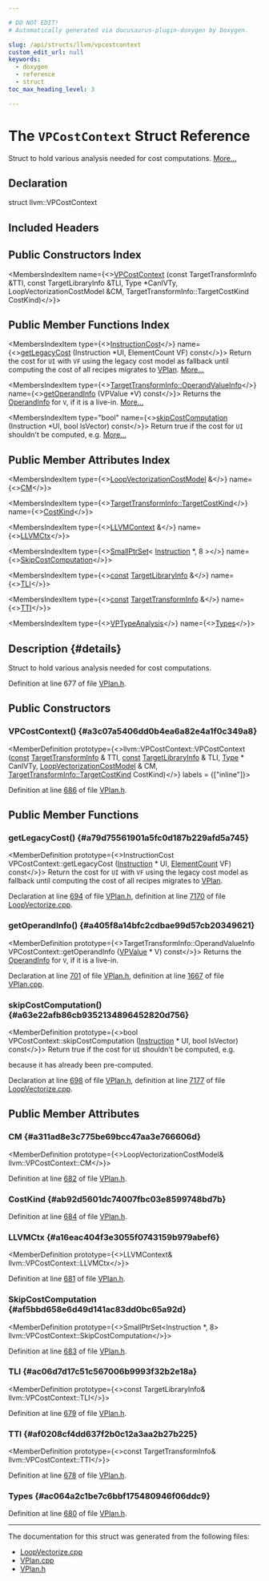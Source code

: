 ```yaml
---

# DO NOT EDIT!
# Automatically generated via docusaurus-plugin-doxygen by Doxygen.

slug: /api/structs/llvm/vpcostcontext
custom_edit_url: null
keywords:
  - doxygen
  - reference
  - struct
toc_max_heading_level: 3

---
```





# The `VPCostContext` Struct Reference

<DoxygenPage pluginConfig={pluginConfig}>

Struct to hold various analysis needed for cost computations. <a href="#details">More...</a>

## Declaration

<CodeBlock>struct llvm::VPCostContext</CodeBlock>

## Included Headers

<IncludesList>
<IncludesListItem
  filePath="Transforms/Vectorize/VPlan.h"
  permalink="/docs/api/files/lib/lib/transforms/lib/transforms/vectorize/vplan-h"
  isLocal="true" />
</IncludesList>

## Public Constructors Index

<MembersIndex>

<MembersIndexItem
  name={<><a href="#a3c07a5406dd0b4ea6a82e4a1f0c349a8">VPCostContext</a> (const TargetTransformInfo &amp;TTI, const TargetLibraryInfo &amp;TLI, Type &#42;CanIVTy, LoopVectorizationCostModel &amp;CM, TargetTransformInfo::TargetCostKind CostKind)</>}>
</MembersIndexItem>

</MembersIndex>

## Public Member Functions Index

<MembersIndex>

<MembersIndexItem
  type={<><a href="/docs/api/classes/llvm/instructioncost">InstructionCost</a></>}
  name={<><a href="#a79d75561901a5fc0d187b229afd5a745">getLegacyCost</a> (Instruction &#42;UI, ElementCount VF) const</>}>
Return the cost for <code>UI</code> with <code>VF</code> using the legacy cost model as fallback until computing the cost of all recipes migrates to <a href="/docs/api/classes/llvm/vplan">VPlan</a>. <a href="#a79d75561901a5fc0d187b229afd5a745">More...</a>
</MembersIndexItem>

<MembersIndexItem
  type={<><a href="/docs/api/structs/llvm/targettransforminfo/operandvalueinfo">TargetTransformInfo::OperandValueInfo</a></>}
  name={<><a href="#a405f8a14bfc2cdbae99d57cb20349621">getOperandInfo</a> (VPValue &#42;V) const</>}>
Returns the <a href="/docs/api/structs/operandinfo">OperandInfo</a> for <code>V</code>, if it is a live-in. <a href="#a405f8a14bfc2cdbae99d57cb20349621">More...</a>
</MembersIndexItem>

<MembersIndexItem
  type="bool"
  name={<><a href="#a63e22afb86cb9352134896452820d756">skipCostComputation</a> (Instruction &#42;UI, bool IsVector) const</>}>
Return true if the cost for <code>UI</code> shouldn&#39;t be computed, e.g. <a href="#a63e22afb86cb9352134896452820d756">More...</a>
</MembersIndexItem>

</MembersIndex>

## Public Member Attributes Index

<MembersIndex>

<MembersIndexItem
  type={<><a href="/docs/api/classes/llvm/loopvectorizationcostmodel">LoopVectorizationCostModel</a> &amp;</>}
  name={<><a href="#a311ad8e3c775be69bcc47aa3e766606d">CM</a></>}>
</MembersIndexItem>

<MembersIndexItem
  type={<><a href="/docs/api/classes/llvm/targettransforminfo/#a706f223f760b55668fbae74202b816bb">TargetTransformInfo::TargetCostKind</a></>}
  name={<><a href="#ab92d5601dc74007fbc03e8599748bd7b">CostKind</a></>}>
</MembersIndexItem>

<MembersIndexItem
  type={<><a href="/docs/api/classes/llvm/llvmcontext">LLVMContext</a> &amp;</>}
  name={<><a href="#a16eac404f3e3055f0743159b979abef6">LLVMCtx</a></>}>
</MembersIndexItem>

<MembersIndexItem
  type={<><a href="/docs/api/classes/llvm/smallptrset">SmallPtrSet</a>&lt; <a href="/docs/api/classes/llvm/instruction">Instruction</a> &#42;, 8 &gt;</>}
  name={<><a href="#af5bbd658e6d49d141ac83dd0bc65a92d">SkipCostComputation</a></>}>
</MembersIndexItem>

<MembersIndexItem
  type={<><a href="/docs/api/files/lib/lib/target/lib/target/aarch64/aarch64promoteconstant-cpp/#a90f8350fecae261c25be85d38b451bff">const</a> <a href="/docs/api/classes/llvm/targetlibraryinfo">TargetLibraryInfo</a> &amp;</>}
  name={<><a href="#ac06d7d17c51c567006b9993f32b2e18a">TLI</a></>}>
</MembersIndexItem>

<MembersIndexItem
  type={<><a href="/docs/api/files/lib/lib/target/lib/target/aarch64/aarch64promoteconstant-cpp/#a90f8350fecae261c25be85d38b451bff">const</a> <a href="/docs/api/classes/llvm/targettransforminfo">TargetTransformInfo</a> &amp;</>}
  name={<><a href="#af0208cf4dd637f2b0c12a3aa2b27b225">TTI</a></>}>
</MembersIndexItem>

<MembersIndexItem
  type={<><a href="/docs/api/classes/llvm/vptypeanalysis">VPTypeAnalysis</a></>}
  name={<><a href="#ac064a2c1be7c6bbf175480946f06ddc9">Types</a></>}>
</MembersIndexItem>

</MembersIndex>

## Description {#details}

Struct to hold various analysis needed for cost computations.

Definition at line 677 of file <a href="/docs/api/files/lib/lib/transforms/lib/transforms/vectorize/vplan-h">VPlan.h</a>.

<SectionDefinition>

## Public Constructors

### VPCostContext() {#a3c07a5406dd0b4ea6a82e4a1f0c349a8}

<MemberDefinition
  prototype={<>llvm::VPCostContext::VPCostContext (<a href="/docs/api/files/lib/lib/target/lib/target/aarch64/aarch64promoteconstant-cpp/#a90f8350fecae261c25be85d38b451bff">const</a> <a href="/docs/api/classes/llvm/targettransforminfo">TargetTransformInfo</a> &amp; TTI, <a href="/docs/api/files/lib/lib/target/lib/target/aarch64/aarch64promoteconstant-cpp/#a90f8350fecae261c25be85d38b451bff">const</a> <a href="/docs/api/classes/llvm/targetlibraryinfo">TargetLibraryInfo</a> &amp; TLI, <a href="/docs/api/classes/llvm/type">Type</a> &#42; CanIVTy, <a href="/docs/api/classes/llvm/loopvectorizationcostmodel">LoopVectorizationCostModel</a> &amp; CM, <a href="/docs/api/classes/llvm/targettransforminfo/#a706f223f760b55668fbae74202b816bb">TargetTransformInfo::TargetCostKind</a> CostKind)</>}
  labels = {["inline"]}>

Definition at line <a href="/docs/api/files/lib/lib/transforms/lib/transforms/vectorize/vplan-h/#l00686">686</a> of file <a href="/docs/api/files/lib/lib/transforms/lib/transforms/vectorize/vplan-h">VPlan.h</a>.
</MemberDefinition>

</SectionDefinition>

<SectionDefinition>

## Public Member Functions

### getLegacyCost() {#a79d75561901a5fc0d187b229afd5a745}

<MemberDefinition
  prototype={<>InstructionCost VPCostContext::getLegacyCost (<a href="/docs/api/classes/llvm/instruction">Instruction</a> &#42; UI, <a href="/docs/api/classes/llvm/elementcount">ElementCount</a> VF) const</>}>
Return the cost for <code>UI</code> with <code>VF</code> using the legacy cost model as fallback until computing the cost of all recipes migrates to <a href="/docs/api/classes/llvm/vplan">VPlan</a>.

Declaration at line <a href="/docs/api/files/lib/lib/transforms/lib/transforms/vectorize/vplan-h/#l00694">694</a> of file <a href="/docs/api/files/lib/lib/transforms/lib/transforms/vectorize/vplan-h">VPlan.h</a>, definition at line <a href="/docs/api/files/lib/lib/transforms/lib/transforms/vectorize/loopvectorize-cpp/#l07170">7170</a> of file <a href="/docs/api/files/lib/lib/transforms/lib/transforms/vectorize/loopvectorize-cpp">LoopVectorize.cpp</a>.
</MemberDefinition>

### getOperandInfo() {#a405f8a14bfc2cdbae99d57cb20349621}

<MemberDefinition
  prototype={<>TargetTransformInfo::OperandValueInfo VPCostContext::getOperandInfo (<a href="/docs/api/classes/llvm/vpvalue">VPValue</a> &#42; V) const</>}>
Returns the <a href="/docs/api/structs/operandinfo">OperandInfo</a> for <code>V</code>, if it is a live-in.

Declaration at line <a href="/docs/api/files/lib/lib/transforms/lib/transforms/vectorize/vplan-h/#l00701">701</a> of file <a href="/docs/api/files/lib/lib/transforms/lib/transforms/vectorize/vplan-h">VPlan.h</a>, definition at line <a href="/docs/api/files/lib/lib/transforms/lib/transforms/vectorize/vplan-cpp/#l01667">1667</a> of file <a href="/docs/api/files/lib/lib/transforms/lib/transforms/vectorize/vplan-cpp">VPlan.cpp</a>.
</MemberDefinition>

### skipCostComputation() {#a63e22afb86cb9352134896452820d756}

<MemberDefinition
  prototype={<>bool VPCostContext::skipCostComputation (<a href="/docs/api/classes/llvm/instruction">Instruction</a> &#42; UI, bool IsVector) const</>}>
Return true if the cost for <code>UI</code> shouldn&#39;t be computed, e.g.

because it has already been pre-computed.

Declaration at line <a href="/docs/api/files/lib/lib/transforms/lib/transforms/vectorize/vplan-h/#l00698">698</a> of file <a href="/docs/api/files/lib/lib/transforms/lib/transforms/vectorize/vplan-h">VPlan.h</a>, definition at line <a href="/docs/api/files/lib/lib/transforms/lib/transforms/vectorize/loopvectorize-cpp/#l07177">7177</a> of file <a href="/docs/api/files/lib/lib/transforms/lib/transforms/vectorize/loopvectorize-cpp">LoopVectorize.cpp</a>.
</MemberDefinition>

</SectionDefinition>

<SectionDefinition>

## Public Member Attributes

### CM {#a311ad8e3c775be69bcc47aa3e766606d}

<MemberDefinition
  prototype={<>LoopVectorizationCostModel&amp; llvm::VPCostContext::CM</>}>

Definition at line <a href="/docs/api/files/lib/lib/transforms/lib/transforms/vectorize/vplan-h/#l00682">682</a> of file <a href="/docs/api/files/lib/lib/transforms/lib/transforms/vectorize/vplan-h">VPlan.h</a>.
</MemberDefinition>

### CostKind {#ab92d5601dc74007fbc03e8599748bd7b}

<MemberDefinition
  prototype="TargetTransformInfo::TargetCostKind llvm::VPCostContext::CostKind">

Definition at line <a href="/docs/api/files/lib/lib/transforms/lib/transforms/vectorize/vplan-h/#l00684">684</a> of file <a href="/docs/api/files/lib/lib/transforms/lib/transforms/vectorize/vplan-h">VPlan.h</a>.
</MemberDefinition>

### LLVMCtx {#a16eac404f3e3055f0743159b979abef6}

<MemberDefinition
  prototype={<>LLVMContext&amp; llvm::VPCostContext::LLVMCtx</>}>

Definition at line <a href="/docs/api/files/lib/lib/transforms/lib/transforms/vectorize/vplan-h/#l00681">681</a> of file <a href="/docs/api/files/lib/lib/transforms/lib/transforms/vectorize/vplan-h">VPlan.h</a>.
</MemberDefinition>

### SkipCostComputation {#af5bbd658e6d49d141ac83dd0bc65a92d}

<MemberDefinition
  prototype={<>SmallPtrSet&lt;Instruction &#42;, 8&gt; llvm::VPCostContext::SkipCostComputation</>}>

Definition at line <a href="/docs/api/files/lib/lib/transforms/lib/transforms/vectorize/vplan-h/#l00683">683</a> of file <a href="/docs/api/files/lib/lib/transforms/lib/transforms/vectorize/vplan-h">VPlan.h</a>.
</MemberDefinition>

### TLI {#ac06d7d17c51c567006b9993f32b2e18a}

<MemberDefinition
  prototype={<>const TargetLibraryInfo&amp; llvm::VPCostContext::TLI</>}>

Definition at line <a href="/docs/api/files/lib/lib/transforms/lib/transforms/vectorize/vplan-h/#l00679">679</a> of file <a href="/docs/api/files/lib/lib/transforms/lib/transforms/vectorize/vplan-h">VPlan.h</a>.
</MemberDefinition>

### TTI {#af0208cf4dd637f2b0c12a3aa2b27b225}

<MemberDefinition
  prototype={<>const TargetTransformInfo&amp; llvm::VPCostContext::TTI</>}>

Definition at line <a href="/docs/api/files/lib/lib/transforms/lib/transforms/vectorize/vplan-h/#l00678">678</a> of file <a href="/docs/api/files/lib/lib/transforms/lib/transforms/vectorize/vplan-h">VPlan.h</a>.
</MemberDefinition>

### Types {#ac064a2c1be7c6bbf175480946f06ddc9}

<MemberDefinition
  prototype="VPTypeAnalysis llvm::VPCostContext::Types">

Definition at line <a href="/docs/api/files/lib/lib/transforms/lib/transforms/vectorize/vplan-h/#l00680">680</a> of file <a href="/docs/api/files/lib/lib/transforms/lib/transforms/vectorize/vplan-h">VPlan.h</a>.
</MemberDefinition>

</SectionDefinition>

<hr/>

The documentation for this struct was generated from the following files:

<ul>
<li><a href="/docs/api/files/lib/lib/transforms/lib/transforms/vectorize/loopvectorize-cpp">LoopVectorize.cpp</a></li>
<li><a href="/docs/api/files/lib/lib/transforms/lib/transforms/vectorize/vplan-cpp">VPlan.cpp</a></li>
<li><a href="/docs/api/files/lib/lib/transforms/lib/transforms/vectorize/vplan-h">VPlan.h</a></li>
</ul>

</DoxygenPage>
